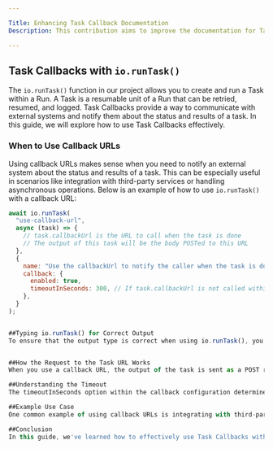 ```yaml
---

Title: Enhancing Task Callback Documentation
Description: This contribution aims to improve the documentation for Task Callbacks in the project's io.runTask() function. The current documentation provides limited information about this crucial feature, and this update intends to make it more comprehensive and informative. It covers when and why to use callback URLs, how to correctly type io.runTask() for the expected output, how the request to the task URL works, and an example use case. This enhancement will help users better understand and leverage Task Callbacks to communicate with external systems, integrate with third-party services, and improve the reliability of their workflows.

---
```


## Task Callbacks with `io.runTask()`

The `io.runTask()` function in our project allows you to create and run a Task within a Run. A Task is a resumable unit of a Run that can be retried, resumed, and logged. Task Callbacks provide a way to communicate with external systems and notify them about the status and results of a task. In this guide, we will explore how to use Task Callbacks effectively.

### When to Use Callback URLs

Using callback URLs makes sense when you need to notify an external system about the status and results of a task. This can be especially useful in scenarios like integration with third-party services or handling asynchronous operations. Below is an example of how to use `io.runTask()` with a callback URL:

```javascript
await io.runTask(
  "use-callback-url",
  async (task) => {
    // task.callbackUrl is the URL to call when the task is done
    // The output of this task will be the body POSTed to this URL
  },
  {
    name: "Use the callbackUrl to notify the caller when the task is done",
    callback: {
      enabled: true,
      timeoutInSeconds: 300, // If task.callbackUrl is not called within 300 seconds, the task will fail
    },
  }
);


##Typing io.runTask() for Correct Output
To ensure that the output type is correct when using io.runTask(), you can define TypeScript types for the output of your task. This helps with type checking and ensures that you handle the task results correctly.


##How the Request to the Task URL Works
When you use a callback URL, the output of the task is sent as a POST request to the specified URL. The entire JSON body of the request becomes the task output. This allows you to customize the data sent to the callback URL to meet the requirements of the external system.

##Understanding the Timeout
The timeoutInSeconds option within the callback configuration determines the maximum time allowed for the callback URL to be called. If the callback URL is not called within the specified timeout, the task will be considered as failed.

##Example Use Case
One common example of using callback URLs is integrating with third-party services. For instance, you could use this feature to notify an external payment gateway when a payment processing task is completed. The payment gateway can then take appropriate actions based on the task result.

##Conclusion
In this guide, we've learned how to effectively use Task Callbacks with io.runTask() to communicate with external systems and improve the robustness of your workflows. This feature is particularly useful in scenarios where you need to notify other services or systems about the status and results of your tasks.
